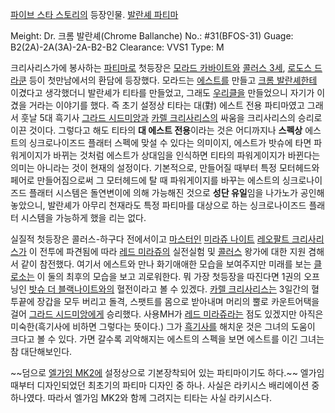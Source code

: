 [[파이브 스타 스토리]]의 등장인물. [[발란셰 파티마]]

Meight: Dr. 크롬 발란셰(Chrome Ballanche)
No.: #31(BFOS-31)
Guage: B2(2A)-2A(3A)-2A-B2-B2
Clearance: VVS1
Type: M

크리사리스가에 봉사하는 [[파티마]]로 첫등장은 [[모라드 카바이트]]와 [[콜러스 3세]], [[로도스 드라쿤]] 등이 첫만남에서의 환담에 등장했다. 모라드는 [[에스트]]를 만들고 [[크롬 발란셰]]한테 이겼다고 생각했더니 발란셰가 티타를 만들었고, 그래도 [[우리클]]을 만들었으니 자기가 이겼을 거라는 이야기를 했다. 즉 초기 설정상 티타는 대(對) 에스트 전용 파티마였고 그래서 훗날 5대 흑기사 [[그라드 시드미앙]]과 [[카렐 크리사리스]]의 싸움을 크리사리스의 승리로 이끈 것이다. 그렇다고 해도 티타의 '''대 에스트 전용'''이라는 것은 어디까지나 '''스펙상''' 에스트의 싱크로나이즈드 플래터 스펙에 맞설 수 있다는 의미이지, 에스트가 밧슈에 타면 파워게이지가 바뀌는 것처럼 에스트가 상대임을 인식하면 티타의 파워게이지가 바뀐다는 의미는 아니라는 것이 현재의 설정이다. 기본적으로, 만들어질 때부터 특정 모터헤드와 페어로 만들어짐으로써 그 모터헤드에 탈 때 파워게이지를 바꾸는 에스트의 싱크로나이즈드 플래터 시스템은 돌연변이에 의해 가능해진 것으로 '''성단 유일'''임을 나가노가 공인해 놓았으니, 발란셰가 아무리 천재라도 특정 파티마를 대상으로 하는 싱크로나이즈드 플래터 시스템을 가능하게 했을 리는 없다.

실질적 첫등장은 콜러스-하구다 전에서이고 [[마스터]]인 [[미라쥬 나이트]] [[레오팔트 크리사리스]]가 이 전투에 파견됨에 따라 [[레드 미라쥬]]의 실전실험 및 [[콜러스]] 왕가에 대한 지원 겸해서 같이 참전했다. 여기서 에스트와 만나 화기애애한 모습을 보여주지만 미래를 보는 [[클로소]]는 이 둘의 최후의 모습을 보고 괴로워한다.
뭐 가장 첫등장을 따진다면 1권의 오프닝인 [[밧슈 더 블랙나이트]]와의 혈전이라고 볼 수 있겠다. [[카렐 크리사리스]]는 3일간의 혈투끝에 장갑을 모두 버리고 돌격, 스팻트를 몸으로 받아내며 머리의 뿔로 카운트어택을 걸어 [[그라드 시드미앙]]에게 승리했다. 사용MH가 [[레드 미라쥬]]라는 점도 있겠지만 아직은 미숙한(흑기사에 비하면 그렇다는 뜻이다.) 그가 [[흑기사]]를 해치운 것은 그녀의 도움이 크다고 볼 수 있다.
가면 갈수록 괴악해지는 에스트의 스펙을 보면 에스트를 이긴 그녀는 참 대단해보인다.

~~덤으로 [[엘가임 MK2]]에 설정상으로 기본장착되어 있는 파티마이기도 하다.~~ 엘가임 때부터 디자인되었던 최초기의 파티마 디자인 중 하나. 사실은 라키시스 배리에이션 중 하나였다. 따라서 엘가임 MK2와 함께 그려지는 티타는 사실 라키시스다.
